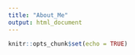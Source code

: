 ```yaml
---
title: "About_Me"
output: html_document
---
```


```r
knitr::opts_chunk$set(echo = TRUE)
```


